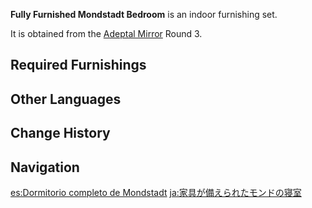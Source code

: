 {{Furnishing Infobox
|id             = 350011
|image          = Furnishing Set Fully Furnished Mondstadt Bedroom Display.png
|category       = Indoor Set
|subcategory    = Set
|quality        = 4
|adeptal_energy = 480
|load           = 848
|description    = This is a standard-issue Mondstadt bedroom, with the furniture placement taking reference from that of the Knights of Favonius quarters.<br />As the Deaconess was praying over the wardrobe to ward off evil, the Knights also set an example by facing the wardrobe with the foot of their beds, claiming that they would give any ghostly rapscallions that should show up a hard knock on the head as a form of intimidation.
|blueprint      = Adeptal Mirror
|adeptal mirror = 3
}}
'''Fully Furnished Mondstadt Bedroom''' is an indoor furnishing set.

It is obtained from the [[Adeptal Mirror]] Round 3.

==Required Furnishings==
{{Recipe
|type = Furnishing Set
|Entrance Rug: A Warm Welcome = 1
|Potted Plant: Crystalline Breeze = 1
|Large Birch Wardrobe = 1
|Sturdy Birch Vanity = 1
|Exquisite Hourglass Ornament = 1
|Birch Double Drawer Nightstand = 1
|Golden Triple-Arm Candelabrum = 1
|Breeze-Blessed Bed = 1
|sort = Entrance Rug: A Warm Welcome;Potted Plant: Crystalline Breeze;Large Birch Wardrobe;Sturdy Birch Vanity;Exquisite Hourglass Ornament;Birch Double Drawer Nightstand;Golden Triple-Arm Candelabrum;Breeze-Blessed Bed
|yield = 0
}}

==Other Languages==
{{Other Languages
|en      = Fully Furnished Mondstadt Bedroom
|zhs     = 家具完备的蒙德卧室
|zhs_rm  = Jiājù Wánbèi de Méngdé Wòshì
|zht     = 家具完備的蒙德臥室
|zht_rm  = Jiājù Wánbèi de Méngdé Wòshì
|zh_tl   = Fully Furnished Mondstadt Bedroom
|ja      = 家具が備えられたモンドの寝室
|ja_rm   = Kagu ga Sonaerareta Mondo no Shinshitsu
|ja_tl   = Furnished Mondstadt Bedroom
|ko      = 풀옵션 몬드풍 침실
|ko_rm   = Pulopsyeon Mondeupung Chimsil
|ko_tl   = Full Option Mondstadt Style Bedroom
|es      = Dormitorio completo de Mondstadt
|es_tl   = Complete Bedroom from Mondstadt
|fr      = Chambre mondstadtoise entièrement meublée
|fr_tl   = Fully Furnished Mondstadt Bedroom
|ru      = Меблированная спальня Мондштадта
|ru_tl   = Furnished Mondstadt Bedroom
|th      = ห้องนอน Mondstadt ตกแต่งพร้อมอยู่
|th_rm   = 
|th_tl   = 
|vi      = Phòng Ngủ Mondstadt Nội Thất Đầy Đủ
|vi_tl   = 
|de      = Vollständig möbliertes Mondstadt-Schlafzimmer
|de_tl   = Fully Furnished Mondstadt Bedroom
|id      = Kamar Tidur Mondstadt Berperabot Lengkap
|id_tl   = Fully Furnished Mondstadt Bedroom
|pt      = Quarto de Mondstadt com Móveis Excelentes
|pt_tl   = 
|tr      = Dayalı Döşeli Mondstadt Yatak Odası
|tr_tl   = 
|it      = Camera da letto arredata di Mondstadt
|it_tl   = 
}}

==Change History==
{{Change History|1.5}}

==Navigation==
{{Furnishing Navbox/Sets|type=regular}}

[[es:Dormitorio completo de Mondstadt]]
[[ja:家具が備えられたモンドの寝室]]